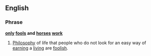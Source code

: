 ==English==

===Phrase===
'''[[only]] [[fools]] and [[horses]] [[work]]'''

#[[philosophy|Philosophy]] of life that people who do not look for an easy way of [[earning]] a [[living]] are [[foolish]].